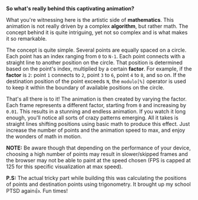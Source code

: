 
<Content title="Wondering What That is?">

**So what's really behind this captivating animation?**

What you're witnessing here is the artistic side of **mathematics**. This animation is not really driven
by a complex **algorithm**, but rather math. The concept behind it is quite intriguing, yet not so
complex and is what makes it so remarkable.

The concept is quite simple. Several points are equally spaced on a circle. Each point has an
index ranging from `0` to `N-1`. Each point connects with a straight line to another position
on the circle. That position is determined based on the point's index, multiplied by a certain
**factor**. For example, if the **factor** is `2`: point `1` connects to `2`, point `3` to `6`,
point `4` to `8`, and so on. If the destination position of the point exceeds `N`, the `modulo[%]`
operator is used to keep it within the boundary of available positions on the circle.

That's all there is to it! The animation is then created by varying the factor. Each frame represents
a different factor, starting from `0` and increasing by `0.01`. This results in a stunning and
endless animation. If you watch it long enough, you'll notice all sorts of crazy patterns
emerging. All it takes is straight lines shifting positions using basic math to produce this effect.
Just increase the number of points and the animation speed to max, and enjoy the wonders of math in motion.

**NOTE:** Be aware though that depending on the performance of your device, choosing a high number of points
may result in slower/skipped frames and the browser may not be able to paint at the speed chosen (FPS is
capped at 125 for this specific visualization at max speed).

**P.S:** The actual tricky part while building this was calculating the positions of points and destination
points using trigonometry. It brought up my school PTSD again👍. Fun times!

</Content>

